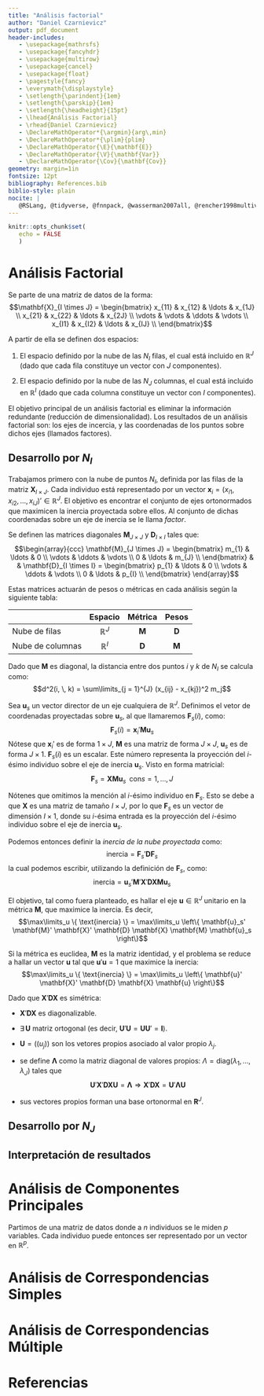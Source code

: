 ```yaml
---
title: "Análisis factorial"
author: "Daniel Czarnievicz"
output: pdf_document
header-includes:
   - \usepackage{mathrsfs}
   - \usepackage{fancyhdr}
   - \usepackage{multirow}
   - \usepackage{cancel}
   - \usepackage{float}
   - \pagestyle{fancy}
   - \everymath{\displaystyle}
   - \setlength{\parindent}{1em}
   - \setlength{\parskip}{1em}
   - \setlength{\headheight}{15pt}
   - \lhead{Análisis Factorial}
   - \rhead{Daniel Czarnievicz}
   - \DeclareMathOperator*{\argmin}{arg\,min}
   - \DeclareMathOperator*{\plim}{plim}
   - \DeclareMathOperator{\E}{\mathbf{E}}
   - \DeclareMathOperator{\V}{\mathbf{Var}}
   - \DeclareMathOperator{\Cov}{\mathbf{Cov}}
geometry: margin=1in
fontsize: 12pt
bibliography: References.bib
biblio-style: plain
nocite: |
   @RSLang, @tidyverse, @fnnpack, @wasserman2007all, @rencher1998multivariate, @james2013introduction
---
```


```r
knitr::opts_chunk$set(
   echo = FALSE
   )
```

# Análisis Factorial

Se parte de una matriz de datos de la forma:
$$\mathbf{X}_{I \times J} = 
\begin{bmatrix}
x_{11} & x_{12} & \ldots & x_{1J} \\
x_{21} & x_{22} & \ldots & x_{2J} \\
\vdots & \vdots & \ddots & \vdots \\
x_{I1} & x_{I2} & \ldots & x_{IJ} \\
\end{bmatrix}$$

A partir de ella se definen dos espacios:

1. El espacio definido por la nube de las $N_I$ filas, el cual está incluido en $\mathbb{R}^{J}$ (dado que cada fila constituye un vector con $J$ componentes).

1. El espacio definido por la nube de las $N_J$ columnas, el cual está incluido en $\mathbb{R}^{I}$ (dado que cada columna constituye un vector con $I$ componentes).

El objetivo principal de un análisis factorial es eliminar la información redundante (reducción de dimensionalidad). Los resultados de un análisis factorial son: los ejes de incercia, y las coordenadas de los puntos sobre dichos ejes (llamados factores).

## Desarrollo por $N_I$

Trabajamos primero con la nube de puntos $N_I$, definida por las filas de la matriz $\mathbf{X}_{I \times J}$. Cada individuo está representado por un vector $\mathbf{x}_i = (x_{i1}, \, x_{i2}, \, \ldots, \, x_{iJ})' \in \mathbb{R}^J$. El objetivo es encontrar el conjunto de ejes ortonormados que maximicen la inercia proyectada sobre ellos. Al conjunto de dichas coordenadas sobre un eje de inercia se le llama *factor*.

Se definen las matrices diagonales $\mathbf{M}_{J \times J}$ y $\mathbf{D}_{I \times I}$ tales que:
$$\begin{array}{ccc}
\mathbf{M}_{J \times J} = 
\begin{bmatrix}
m_{1} & \ldots & 0 \\
\vdots & \ddots & \vdots \\
0 & \ldots & m_{J} \\
\end{bmatrix}
& &
\mathbf{D}_{I \times I} = 
\begin{bmatrix}
p_{1} & \ldots & 0 \\
\vdots & \ddots & \vdots \\
0 & \ldots & p_{I} \\
\end{bmatrix}
\end{array}$$

Estas matrices actuarán de pesos o métricas en cada análisis según la siguiente tabla:

|                  | Espacio        | Métrica      | Pesos        |
|------------------|:--------------:|:------------:|:------------:|
| Nube de filas    | $\mathbb{R}^J$ | $\mathbf{M}$ | $\mathbf{D}$ |
| Nube de columnas | $\mathbb{R}^I$ | $\mathbf{D}$ | $\mathbf{M}$ |

Dado que $\mathbf{M}$ es diagonal, la distancia entre dos puntos $i$ y $k$ de $N_I$ se calcula como:
$$d^2(i, \, k) = \sum\limits_{j = 1}^{J} (x_{ij} - x_{kj})^2 m_j$$

Sea $\mathbf{u}_s$ un vector director de un eje cualquiera de $\mathbb{R}^{J}$. Definimos el vetor de coordenadas proyectadas sobre $\mathbf{u}_s$, al que llamaremos $\mathbf{F}_s(i)$, como:
$$\mathbf{F}_s(i) = \mathbf{x}_i' \mathbf{M} \mathbf{u}_s$$
Nótese que $\mathbf{x}_i'$ es de forma $1 \times J$, $\mathbf{M}$ es una matriz de forma $J \times J$, $\mathbf{u}_s$ es de forma $J \times 1$. $\mathbf{F}_s(i)$ es un escalar. Este número representa la proyección del $i$-ésimo individuo sobre el eje de inercia $\mathbf{u}_s$. Visto en forma matricial:
$$\mathbf{F}_s = \mathbf{X} \mathbf{M} \mathbf{u}_s \,\,\, \text{con} s = 1, \, \ldots, \, J$$

Nótenes que omitimos la mención al $i$-ésimo individuo en $\mathbf{F}_s$. Esto se debe a que $\mathbf{X}$ es una matriz de tamaño $I \times J$, por lo que $\mathbf{F}_s$ es un vector de dimensión $I \times 1$, donde su $i$-ésima entrada es la proyección del $i$-ésimo individuo sobre el eje de inercia $\mathbf{u}_s$.

Podemos entonces definir la *inercia de la nube proyectada* como:
$$\text{inercia} = \mathbf{F}_s' \mathbf{D} \mathbf{F}_s$$
la cual podemos escribir, utilizando la definición de $\mathbf{F}_s$, como:
$$\text{inercia} = \mathbf{u}_s' \mathbf{M}' \mathbf{X}' \mathbf{D} \mathbf{X} \mathbf{M} \mathbf{u}_s$$

El objetivo, tal como fuera planteado, es hallar el eje $\mathbf{u} \in \mathbb{R}^J$ unitario en la métrica $\mathbf{M}$, que maximice la inercia. Es decir,
$$\max\limits_u \{ \text{inercia} \} = \max\limits_u \left\{ \mathbf{u}_s' \mathbf{M}' \mathbf{X}' \mathbf{D} \mathbf{X} \mathbf{M} \mathbf{u}_s \right\}$$

Si la métrica es euclidea, $\mathbf{M}$ es la matriz identidad, y el problema se reduce a hallar un vector $\mathbf{u}$ tal que $\mathbf{u}' \mathbf{u} = 1$ que maximice la inercia:
$$\max\limits_u \{ \text{inercia} \} = \max\limits_u \left\{ \mathbf{u}' \mathbf{X}' \mathbf{D} \mathbf{X} \mathbf{u} \right\}$$

Dado que $\mathbf{X}' \mathbf{D} \mathbf{X}$ es simétrica:

- $\mathbf{X}' \mathbf{D} \mathbf{X}$ es diagonalizable.

- $\exists \, \mathbf{U}$ matriz ortogonal (es decir, $\mathbf{U}' \mathbf{U} = \mathbf{U} \mathbf{U}' = \mathbf{I}$).

- $\mathbf{U} = ((u_j))$ son los vetores propios asociado al valor propio $\lambda_j$.

- se define $\mathbf{\Lambda}$ como la matriz diagonal de valores propios: $\Lambda = \text{diag}(\lambda_1, \, \ldots, \, \lambda_J)$ tales que 
$$\mathbf{U}' \mathbf{X}' \mathbf{D} \mathbf{X} \mathbf{U} = \mathbf{\Lambda} \Rightarrow \mathbf{X}' \mathbf{D} \mathbf{X} = \mathbf{U}' \mathbf{\Lambda} \mathbf{U}$$

- sus vectores propios forman una base ortonormal en $\mathbf{R}^J$.

## Desarrollo por $N_J$

## Interpretación de resultados

# Análisis de Componentes Principales

Partimos de una matriz de datos donde a $n$ individuos se le miden $p$ variables. Cada individuo puede entonces ser representado por un vector en $\mathbb{R}^p$.

# Análisis de Correspondencias Simples



# Análisis de Correspondencias Múltiple


# Referencias
